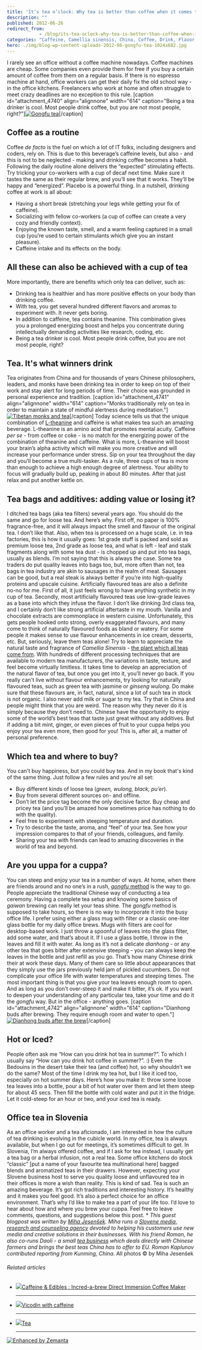 ```yaml
---
title: 'It’s tea o’clock: Why tea is better than coffee when it comes to office life?'
description: ""
published: 2012-06-26
redirect_from: 
            - /blog/its-tea-oclock-why-tea-is-better-than-coffee-when-it-comes-to-office-life/swizec/4737
categories: "Caffeine, Camellia sinensis, China, Coffee, Drink, Flavor, Tea, Theanine, Uncategorized"
hero: ./img/blog-wp-content-uploads-2012-06-gongfu-tea-1024x682.jpg
---
```

I rarely see an office without a coffee machine nowadays. Coffee machines are cheap. Some companies even provide them for free if you buy a certain amount of coffee from them on a regular basis. If there is no espresso machine at hand, office workers can get their daily fix the old school way - in the office kitchens. Freelancers who work at home and often struggle to meet crazy deadlines are no exception to this rule. \[caption id=&quot;attachment_4740&quot; align=&quot;alignnone&quot; width=&quot;614&quot; caption=&quot;Being a tea drinker is cool. Most people drink coffee, but you are not most people, right?&quot;][![Gongfu tea](./img/blog-wp-content-uploads-2012-06-gongfu-tea-1024x682.jpg "Gongfu tea")](http://swizec.com/blog/wp-content/uploads/2012/06/gongfu-tea.jpg)\[/caption]

## Coffee as a routine

Coffee _de facto_ is the fuel on which a lot of IT folks, including designers and coders, rely on. This is due to this beverage’s caffeine levels, but also - and this is not to be neglected - making and drinking coffee becomes a habit. Following the daily routine alone delivers the “expected” stimulating effects. Try tricking your co-workers with a cup of decaf next time. Make sure it tastes the same as their regular brew, and you’ll see that it works. They’ll be happy and “energized”. Placebo is a powerful thing. In a nutshell, drinking coffee at work is all about:

- Having a short break (stretching your legs while getting your fix of caffeine).
- Socializing with fellow co-workers (a cup of coffee can create a very cozy and friendly context).
- Enjoying the known taste, smell, and a warm feeling captured in a small cup (you’re used to certain stimulants which give you an instant pleasure).
- Caffeine intake and its effects on the body.

## All these can also be achieved with a cup of tea

More importantly, there are benefits which only tea can deliver, such as:

- Drinking tea is healthier and has more positive effects on your body than drinking coffee.
- With tea, you get several hundred different flavors and aromas to experiment with. It never gets boring.
- In addition to caffeine, tea contains theanine. This combination gives you a prolonged energizing boost and helps you concentrate during intellectually demanding activities like research, coding, etc.
- Being a tea drinker is cool. Most people drink coffee, but you are not most people, right?

## Tea. It&#x27;s what winners drink

Tea originates from China and for thousands of years Chinese philosophers, leaders, and monks have been drinking tea in order to keep on top of their work and stay alert for long periods of time. Their choice was grounded in personal experience and tradition. \[caption id=&quot;attachment_4741&quot; align=&quot;alignnone&quot; width=&quot;614&quot; caption=&quot;Monks traditionally rely on tea in order to maintain a state of mindful alertness during meditation.&quot;][![Tibetan monks and tea](./img/blog-wp-content-uploads-2012-06-tibetan-monks-and-tea-1024x683.jpg "Tibetan monks and tea")](http://swizec.com/blog/wp-content/uploads/2012/06/tibetan-monks-and-tea.jpg)\[/caption] Today science tells us that the unique combination of [L-theanine](http://en.wikipedia.org/wiki/Theanine "Theanine") and caffeine is what makes tea such an amazing beverage. L-theanine is an amino acid that promotes mental acuity. Caffeine _per se_ - from coffee or coke - is no match for the energizing power of the combination of theanine and caffeine. What is more, L-theanine will boost your brain’s alpha activity which will make you more creative and will increase your performance under stress. Sip on your tea throughout the day and you’ll become a true multi-tasker. As a rule, three cups of tea is more than enough to achieve a high enough degree of alertness. Your ability to focus will gradually build up, peaking in about 80 minutes. After that just relax and put another kettle on.

## Tea bags and additives: adding value or losing it?

I ditched tea bags (aka tea filters) several years ago. You should do the same and go for loose tea. And here’s why. First off, no paper is 100% fragrance-free, and it will always impact the smell and flavour of the original tea. I don’t like that. Also, when tea is processed on a huge scale, i.e. in tea factories, this is how it usually goes: 1st grade stuff is packed and sold as premium loose tea, 2nd grade as loose tea, and what is left - leaf and stalk fragments along with some tea dust - is chopped up and put into tea bags, usually as blends. I’m not saying that this is always the case. Some tea traders do put quality leaves into bags too, but, more often than not, tea bags in tea industry are akin to sausages in the realm of meat. Sausages can be good, but a real steak is always better if you’re into high-quality proteins and upscale cuisine. Artificially flavoured teas are also a definite no-no for me. First of all, it just feels wrong to have anything synthetic in my cup of tea. Secondly, most artificially flavoured teas use low-grade leaves as a base into which they infuse the flavor. I don’t like drinking 3rd class tea, and I certainly don’t like strong artificial aftertaste in my mouth. Vanilla and chocolate extracts are commonplace in western cuisine. Unfortunately, this gets people hooked onto strong, overly exaggerated flavours, and many come to think of naturally flavoured foods as bland or watery. For some people it makes sense to use flavour enhancements in ice cream, desserts, etc. But, seriously, leave them teas alone! Try to learn to appreciate the natural taste and fragrance of _Camellia Sinensis_ - [the plant which all teas come from](http://eng.daoli.eu/understanding-tea/ "All teas come from the same plant of the Camellia family."). With hundreds of different processing techniques that are available to modern tea manufacturers, the variations in taste, texture, and feel become virtually limitless. It takes time to develop an appreciation of the natural flavor of tea, but once you get into it, you’ll never go back. If you really can&#x27;t live without flavour enhancements, try looking for naturally flavoured teas, such as green tea with jasmine or _ginseng wulong_. Do make sure that these flavours are, in fact, natural, since a lot of such tea in stock is not organic. I also never add milk or sugar to my tea. Try that in China and people might think that you are weird. The reason why they never do it is simply because they don’t need to. Chinese have the opportunity to enjoy some of the world’s best teas that taste just great without any additives. But if adding a bit mint, ginger, or even pieces of fruit to your cuppa helps you enjoy your tea even more, then good for you! This is, after all, a matter of personal preference.

## Which tea and where to buy?

You can&#x27;t buy happiness, but you could buy tea. And in my book that&#x27;s kind of the same thing. Just follow a few rules and you’re all set:

- Buy different kinds of loose tea (_green, wulong, black, pu’er_).
- Buy from several different sources on- and offline.
- Don’t let the price tag become the only decisive factor. Buy cheap and pricey tea (and you’ll be amazed how sometimes price has nothing to do with the quality).
- Feel free to experiment with steeping temperature and duration.
- Try to describe the taste, aroma, and “feel” of your tea. See how your impression compares to that of your friends, colleagues, and family.
- Sharing your tea with friends can lead to amazing discoveries in the world of tea and beyond.

## Are you uppa for a cuppa?

You can steep and enjoy your tea in a number of ways. At home, when there are friends around and no one’s in a rush, [_gongfu_ method](http://eng.daoli.eu/culture-of-tea-drinking-impressions-from-hosting-tea-parties/ "Try using gaiwan and let your teas shine.") is the way to go. People appreciate the traditional Chinese way of conducting a tea ceremony. Having a complete tea setup and knowing some basics of _gaiwan_ brewing can really let your teas shine. The _gongfu_ method is supposed to take hours, so there is no way to incorporate it into the busy office life. I prefer using either a glass mug with filter or a classic one-liter glass bottle for my daily office brews. Mugs with filters are cool for desktop-based work. I just throw a spoonful of leaves into the glass filter, add some water, and that’s about it. If I use a glass bottle, I throw in the leaves and fill it with water. As long as it’s not a delicate _dianhong_ - or any other tea that goes bitter after extensive steeping - you can always keep the leaves in the bottle and just refill as you go. That’s how many Chinese drink their at work these days. Many of them care so little about appearances that they simply use the jars previously held jam of pickled cucumbers. Do not complicate your office life with water temperatures and steeping times. The most important thing is that you give your tea leaves enough room to open. And as long as you don’t over-steep it and make it bitter, it’s ok. If you want to deepen your understanding of any particular tea, take your time and do it the _gongfu_ way. But in the office - anything goes. \[caption id=&quot;attachment_4742&quot; align=&quot;alignnone&quot; width=&quot;614&quot; caption=&quot;Dianhong buds after brewing. They require enough room and water to open.&quot;][![Dianhong buds after the brew](./img/blog-wp-content-uploads-2012-06-dianhong-buds-1024x682.jpg "Dianhong buds after the brew")](http://swizec.com/blog/wp-content/uploads/2012/06/dianhong-buds.jpg)\[/caption]

## Hot or Iced?

People often ask me “How can you drink hot tea in summer?”. To which I usually say “How can you drink hot coffee in summer?”. :) Even the Bedouins in the desert take their tea (and coffee) hot, so why shouldn’t we do the same? Most of the time I drink my tea hot, but I like it iced too, especially on hot summer days. Here’s how you make it: throw some loose tea leaves into a bottle, pour a bit of hot water over them and let them steep for about 45 secs. Then fill the bottle with cold water and put it in the fridge. Let it cold-steep for an hour or two, and your iced tea is ready.

## Office tea in Slovenia

As an office worker and a tea aficionado, I am interested in how the culture of tea drinking is evolving in the cubicle world. In my office, tea is always available, but when I go out for meetings, it’s sometimes difficult to get. In Slovenia, I’m always offered coffee, and if I ask for tea instead, I usually get a tea bag or a herbal infusion, not a real tea. Some office kitchens do stock “classic” \[put a name of your favourite tea multinational here] bagged blends and aromatized teas in their drawers. However, expecting your Slovene business host to serve you quality loose and unflavoured tea in their offices is more a wish than reality. This is kind of sad. Tea is such an amazing beverage. It’s got rich traditions and interesting history. It’s healthy and it makes you feel good. It’s also a perfect choice for an office environment. That’s why I’d like to make tea a part of your life too. I’d love to hear about how and where you brew your cuppa. Feel free to leave comments, questions, and suggestions below this post. \* _This guest blogpost was written by [Miha Jesenšek](https://plus.google.com/115689353638738570665?rel=author "Miha&#x27;s G+"). Miha runs a [Slovene media, research and counseling agency](http://ithinkthereforeiam.si/english/ "I think, therefore I am") devoted to helping his customers use new media and creative solutions in their businesses. With his friend Roman, he also co-runs Daoli - a small [tea business](http://daoli.eu "Daoli online Chinese tea shop") which deals directly with Chinese farmers and brings the best teas China has to offer to EU._ _Roman Kaplunov contributed reporting from Kunming, China._ All photos © by Miha Jesenšek

###### Related articles

- [![](http://i.zemanta.com/96494256_80_80.jpg)](http://www.thinkgeek.com/caffeine/accessories/ecf3/?cpg=wnrss)[Caffeine &amp; Edibles : Incred-a-brew Direct Immersion Coffee Maker](http://www.thinkgeek.com/caffeine/accessories/ecf3/?cpg=wnrss)

  * * *

- [![](http://i.zemanta.com/noimg_05_80_80.jpg)](http://christianabney.typepad.com/blog/2012/06/vicodin-with-caffeine.html)[Vicodin with caffeine](http://christianabney.typepad.com/blog/2012/06/vicodin-with-caffeine.html)

  * * *

- [![](http://i.zemanta.com/95528535_80_80.jpg)](http://bunintheovens.wordpress.com/2012/06/20/tea/)[Tea](http://bunintheovens.wordpress.com/2012/06/20/tea/)

  * * *

[![Enhanced by Zemanta](http://img.zemanta.com/zemified_e.png?x-id=14159c68-e8be-4f62-8923-24e1f2a7eaed)](http://www.zemanta.com/?px "Enhanced by Zemanta")